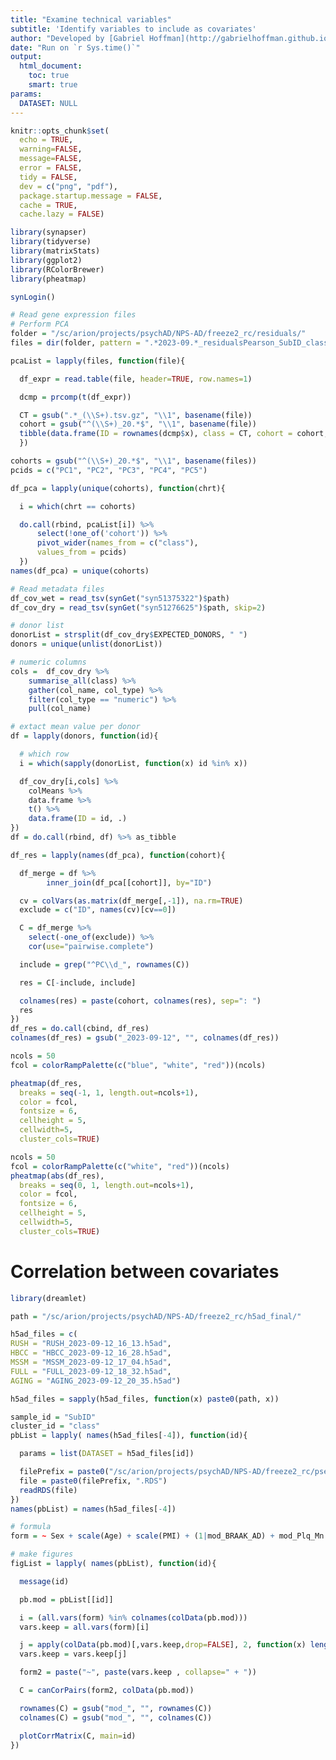 ```yaml
---
title: "Examine technical variables"
subtitle: 'Identify variables to include as covariates'
author: "Developed by [Gabriel Hoffman](http://gabrielhoffman.github.io/)"
date: "Run on `r Sys.time()`"
output: 
  html_document:
    toc: true
    smart: true
params:
  DATASET: NULL
---
```



<!--- 


cd /sc/arion/projects/CommonMind/hoffman/NPS-AD/work/nps_ad/analysis/freeze2/covariates/
ml python git pandoc gcc/11.2.0
git pull origin master
R --vanilla --no-restore



system("git pull origin master"); rmarkdown::render("examine_covariates.Rmd")



# https://hoffmg01.hpc.mssm.edu/nps_ad/analysis/freeze2/covariates/examine_covariates.html

--->



```r
knitr::opts_chunk$set(
  echo = TRUE,
  warning=FALSE,
  message=FALSE,
  error = FALSE,
  tidy = FALSE,
  dev = c("png", "pdf"),
  package.startup.message = FALSE,
  cache = TRUE,
  cache.lazy = FALSE)
```


```r
library(synapser)
library(tidyverse)
library(matrixStats)
library(ggplot2)
library(RColorBrewer)
library(pheatmap)

synLogin()
```

```r
# Read gene expression files
# Perform PCA
folder = "/sc/arion/projects/psychAD/NPS-AD/freeze2_rc/residuals/"
files = dir(folder, pattern = ".*2023-09.*_residualsPearson_SubID_class_.*.tsv.gz", full.names=TRUE)

pcaList = lapply(files, function(file){

  df_expr = read.table(file, header=TRUE, row.names=1)

  dcmp = prcomp(t(df_expr))

  CT = gsub(".*_(\\S+).tsv.gz", "\\1", basename(file))
  cohort = gsub("^(\\S+)_20.*$", "\\1", basename(file))
  tibble(data.frame(ID = rownames(dcmp$x), class = CT, cohort = cohort, dcmp$x[, 1:5]))
  })

cohorts = gsub("^(\\S+)_20.*$", "\\1", basename(files))
pcids = c("PC1", "PC2", "PC3", "PC4", "PC5")

df_pca = lapply(unique(cohorts), function(chrt){

  i = which(chrt == cohorts)

  do.call(rbind, pcaList[i]) %>%
      select(!one_of('cohort')) %>%
      pivot_wider(names_from = c("class"), 
      values_from = pcids)
  }) 
names(df_pca) = unique(cohorts)
```

```r
# Read metadata files
df_cov_wet = read_tsv(synGet("syn51375322")$path)
df_cov_dry = read_tsv(synGet("syn51276625")$path, skip=2)

# donor list
donorList = strsplit(df_cov_dry$EXPECTED_DONORS, " ")
donors = unique(unlist(donorList))

# numeric columns
cols =  df_cov_dry %>% 
    summarise_all(class) %>% 
    gather(col_name, col_type) %>%
    filter(col_type == "numeric") %>%
    pull(col_name)

# extact mean value per donor
df = lapply(donors, function(id){

  # which row
  i = which(sapply(donorList, function(x) id %in% x))

  df_cov_dry[i,cols] %>%
    colMeans %>%
    data.frame %>%
    t() %>%
    data.frame(ID = id, .)
})
df = do.call(rbind, df) %>% as_tibble
```

```r
df_res = lapply(names(df_pca), function(cohort){

  df_merge = df %>%
        inner_join(df_pca[[cohort]], by="ID")

  cv = colVars(as.matrix(df_merge[,-1]), na.rm=TRUE)
  exclude = c("ID", names(cv)[cv==0])

  C = df_merge %>%
    select(-one_of(exclude)) %>%
    cor(use="pairwise.complete")

  include = grep("^PC\\d_", rownames(C))

  res = C[-include, include]

  colnames(res) = paste(cohort, colnames(res), sep=": ")
  res
})
df_res = do.call(cbind, df_res)
colnames(df_res) = gsub("_2023-09-12", "", colnames(df_res))
```

```r
ncols = 50
fcol = colorRampPalette(c("blue", "white", "red"))(ncols)

pheatmap(df_res, 
  breaks = seq(-1, 1, length.out=ncols+1),
  color = fcol,
  fontsize = 6,
  cellheight = 5,
  cellwidth=5, 
  cluster_cols=TRUE)
```

```r
ncols = 50
fcol = colorRampPalette(c("white", "red"))(ncols)
pheatmap(abs(df_res), 
  breaks = seq(0, 1, length.out=ncols+1),
  color = fcol,
  fontsize = 6,
  cellheight = 5,
  cellwidth=5, 
  cluster_cols=TRUE)
```

# Correlation between covariates
```r
library(dreamlet)

path = "/sc/arion/projects/psychAD/NPS-AD/freeze2_rc/h5ad_final/"

h5ad_files = c(
RUSH = "RUSH_2023-09-12_16_13.h5ad", 
HBCC = "HBCC_2023-09-12_16_28.h5ad",
MSSM = "MSSM_2023-09-12_17_04.h5ad",
FULL = "FULL_2023-09-12_18_32.h5ad",
AGING = "AGING_2023-09-12_20_35.h5ad")

h5ad_files = sapply(h5ad_files, function(x) paste0(path, x))

sample_id = "SubID"
cluster_id = "class"
pbList = lapply( names(h5ad_files[-4]), function(id){

  params = list(DATASET = h5ad_files[id])

  filePrefix = paste0("/sc/arion/projects/psychAD/NPS-AD/freeze2_rc/pseudobulk/", gsub(".h5ad$", "", basename(params$DATASET)), "_PB_", sample_id, "_", cluster_id)
  file = paste0(filePrefix, ".RDS")
  readRDS(file)
})
names(pbList) = names(h5ad_files[-4])

# formula
form = ~ Sex + scale(Age) + scale(PMI) + (1|mod_BRAAK_AD) + mod_Plq_Mn + (1|mod_CERAD) + (1|mod_CDRScore) + mod_Cognitive_Resilience + (1|MajorDisease) + (1|DementiaType) + log(n_genes) 

# make figures
figList = lapply( names(pbList), function(id){

  message(id)

  pb.mod = pbList[[id]]

  i = (all.vars(form) %in% colnames(colData(pb.mod))) 
  vars.keep = all.vars(form)[i]

  j = apply(colData(pb.mod)[,vars.keep,drop=FALSE], 2, function(x) length(unique(x)) > 1)
  vars.keep = vars.keep[j]

  form2 = paste("~", paste(vars.keep , collapse=" + "))

  C = canCorPairs(form2, colData(pb.mod))

  rownames(C) = gsub("mod_", "", rownames(C))
  colnames(C) = gsub("mod_", "", colnames(C))

  plotCorrMatrix(C, main=id)
})
```




